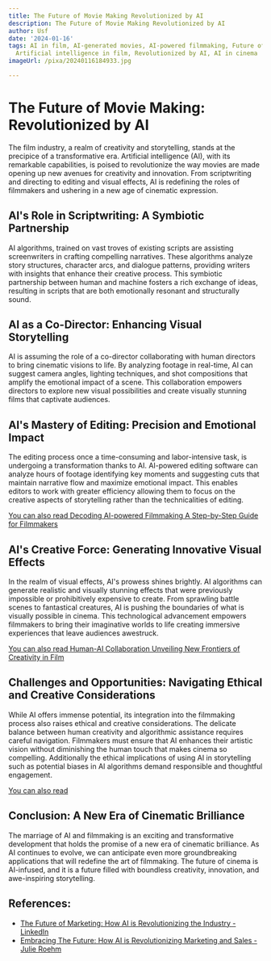 ```yaml
---
title: The Future of Movie Making Revolutionized by AI
description: The Future of Movie Making Revolutionized by AI
author: Usf
date: '2024-01-16'
tags: AI in film, AI-generated movies, AI-powered filmmaking, Future of movie making,
  Artificial intelligence in film, Revolutionized by AI, AI in cinema
imageUrl: /pixa/20240116184933.jpg

---
```

# The Future of Movie Making: Revolutionized by AI

The film industry, a realm of creativity and storytelling, stands at the  precipice of a transformative era. Artificial intelligence  (AI), with its remarkable capabilities, is poised  to revolutionize the way movies are made opening  up new  avenues for creativity and innovation.  From scriptwriting and directing to editing and visual effects, AI is redefining the roles of filmmakers and ushering in  a new age  of cinematic expression.

## AI's Role in Scriptwriting: A Symbiotic  Partnership

AI algorithms, trained on vast troves of existing scripts are assisting screenwriters in crafting compelling narratives. These algorithms  analyze story structures, character arcs, and dialogue patterns,  providing writers with insights that enhance their creative process. This symbiotic partnership between  human  and machine fosters a rich exchange of ideas, resulting in scripts that are both emotionally resonant and  structurally sound.

## AI as a Co-Director: Enhancing Visual Storytelling

AI is assuming the role of a  co-director collaborating with human directors to bring cinematic visions to life. By analyzing footage in real-time, AI can suggest camera angles, lighting techniques, and shot compositions  that amplify the emotional impact of a scene. This collaboration empowers directors to explore new visual possibilities and create  visually stunning  films that captivate audiences.

## AI's Mastery of  Editing: Precision and Emotional Impact

The editing  process once a time-consuming and  labor-intensive task, is undergoing  a transformation thanks to AI. AI-powered editing software can analyze hours of footage identifying key moments and suggesting cuts that maintain narrative flow and maximize emotional impact. This enables editors to work with greater efficiency allowing them to focus on the creative aspects of storytelling rather than the technicalities of editing.

[You can also read  Decoding AI-powered Filmmaking  A Step-by-Step Guide  for Filmmakers](Decoding%20AI-powered%20Filmmaking%20A%20Step-by-Step%20Guide%20for%20Filmmakers)


## AI's Creative Force: Generating Innovative Visual Effects

In  the realm of visual effects, AI's prowess shines brightly. AI algorithms can generate realistic and  visually  stunning effects that were previously impossible or  prohibitively  expensive to create. From sprawling battle scenes to fantastical creatures, AI is pushing the  boundaries of what is visually possible  in cinema. This technological advancement empowers filmmakers to bring their imaginative worlds to life creating immersive experiences that leave audiences awestruck.

[You  can also read Human-AI  Collaboration Unveiling New Frontiers of Creativity in  Film](Human-AI%20Collaboration%20Unveiling%20New%20Frontiers%20of%20Creativity%20in%20Film)


## Challenges and Opportunities: Navigating Ethical and Creative Considerations

While AI offers immense potential, its integration  into the filmmaking process also raises ethical and creative considerations. The delicate balance between human creativity and algorithmic assistance requires careful navigation. Filmmakers must ensure that AI enhances their artistic vision without diminishing the human touch that makes cinema so compelling. Additionally the ethical implications  of using AI in storytelling such  as potential biases in AI algorithms demand responsible and thoughtful engagement.

[You can also read ]()


## Conclusion: A  New Era of Cinematic Brilliance

The marriage of AI and filmmaking  is an exciting and  transformative development that holds the  promise of a  new era of cinematic brilliance.  As AI continues to evolve, we can anticipate even more groundbreaking  applications  that will redefine the art  of filmmaking. The future of cinema is  AI-infused,  and it is a  future filled with boundless creativity, innovation,  and awe-inspiring storytelling.

## References:
- [The Future of Marketing: How AI is Revolutionizing the Industry - LinkedIn](https://www.linkedin.com/pulse/future-marketing-how-ai-revolutionizing-industry-subin-sunny)
- [Embracing The Future: How AI is Revolutionizing Marketing and Sales - Julie Roehm](https://inspiration-and-insights.medium.com/julie-roehm-c9811ef7c8c7)
